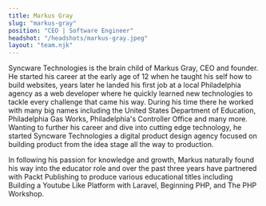 ```yaml
---
title: Markus Gray
slug: "markus-gray"
position: "CEO | Software Engineer"
headshot: "/headshots/markus-gray.jpeg"
layout: "team.njk"
---
```


Syncware Technologies is the brain child of Markus Gray, CEO and founder. He started his career at the early age of 12 when he taught his self how to build websites, years later he landed his first job at a local Philadelphia agency as a web developer where he quickly learned new technologies to tackle every challenge that came his way. During his time there he worked with many big names including the United States Department of Education, Philadelphia Gas Works, Philadelphia's Controller Office and many more. Wanting to further his career and dive into cutting edge technology, he started Syncware Technologies a digital product design agency focused on building product from the idea stage all the way to production.

In following his passion for knowledge and growth, Markus naturally found his way into the educator role and over the past three years have partnered with Packt Publishing to produce various educational titles including Building a Youtube Like Platform with Laravel, Beginning PHP, and The PHP Workshop.